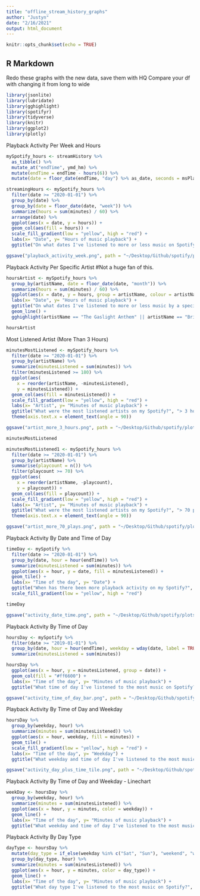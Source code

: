 ```yaml
---
title: "offline_stream_history_graphs"
author: "Justyn"
date: "2/16/2021"
output: html_document
---
```


```r
knitr::opts_chunk$set(echo = TRUE)
```

## R Markdown

Redo these graphs with the new data, save them with HQ
Compare your df with changing it from long to wide

```r
library(jsonlite)
library(lubridate)
library(gghighlight)
library(spotifyr)
library(tidyverse)
library(knitr)
library(ggplot2)
library(plotly)
```



Playback Activity Per Week and Hours
```r
mySpotify_hours <- streamHistory %>% 
  as_tibble() %>% 
  mutate_at("endTime", ymd_hm) %>% 
  mutate(endTime = endTime - hours(6)) %>% 
  mutate(date = floor_date(endTime, "day") %>% as_date, seconds = msPlayed / 1000, minutes = seconds / 60)

streamingHours <- mySpotify_hours %>% 
  filter(date >= "2020-01-01") %>% 
  group_by(date) %>% 
  group_by(date = floor_date(date, "week")) %>%
  summarize(hours = sum(minutes) / 60) %>% 
  arrange(date) %>% 
  ggplot(aes(x = date, y = hours)) + 
  geom_col(aes(fill = hours)) +
  scale_fill_gradient(low = "yellow", high = "red") + 
  labs(x= "Date", y= "Hours of music playback") + 
  ggtitle("On what dates I've listened to more or less music on Spotify?", "Playback activity per week")

ggsave("playback_activity_week.png", path = "~/Desktop/Github/spotify/plots")
```


Playback Activity Per Specific Artist #Not a huge fan of this. 
```r
hoursArtist <- mySpotify_hours %>% 
  group_by(artistName, date = floor_date(date, "month")) %>% 
  summarize(hours = sum(minutes) / 60) %>% 
  ggplot(aes(x = date, y = hours, group = artistName, colour = artistName)) + 
  labs(x= "Date", y= "Hours of music playback") + 
  ggtitle("On what dates I've listened to more or less music by a specific artist?", "E.g: The Gaslight Anthem and Modest Mouse") +
  geom_line() + 
  gghighlight(artistName == "The Gaslight Anthem" || artistName == "Brian Fallon")

hoursArtist
```


Most Listened Artist (More Than 3 Hours)

```r
minutesMostListened <- mySpotify_hours %>% 
  filter(date >= "2020-01-01") %>% 
  group_by(artistName) %>% 
  summarize(minutesListened = sum(minutes)) %>% 
  filter(minutesListened >= 180) %>%
  ggplot(aes(
    x = reorder(artistName, -minutesListened), 
    y = minutesListened)) + 
  geom_col(aes(fill = minutesListened)) +
  scale_fill_gradient(low = "yellow", high = "red") + 
  labs(x= "Artist", y= "Minutes of music playback") + 
  ggtitle("What were the most listened artists on my Spotify?", "> 3 hours listened") +
  theme(axis.text.x = element_text(angle = 90))

ggsave("artist_more_3_hours.png", path = "~/Desktop/Github/spotify/plots")

minutesMostListened
```
```r

minutesMostListened1 <- mySpotify_hours %>% 
  filter(date >= "2020-01-01") %>% 
  group_by(artistName) %>% 
  summarise(playcount = n()) %>% 
  filter(playcount >= 70) %>%
  ggplot(aes(
    x = reorder(artistName, -playcount), 
    y = playcount)) + 
  geom_col(aes(fill = playcount)) +
  scale_fill_gradient(low = "yellow", high = "red") + 
  labs(x= "Artist", y= "Minutes of music playback") + 
  ggtitle("What were the most listened artists on my Spotify?", "> 70 plays") +
  theme(axis.text.x = element_text(angle = 90))

ggsave("artist_more_70_plays.png", path = "~/Desktop/Github/spotify/plots")
```


Playback Activity By Date and Time of Day
```r
timeDay <- mySpotify %>% 
  filter(date >= "2020-01-01") %>% 
  group_by(date, hour = hour(endTime)) %>% 
  summarize(minutesListened = sum(minutes)) %>% 
  ggplot(aes(x = hour, y = date, fill = minutesListened)) + 
  geom_tile() + 
  labs(x= "Time of the day", y= "Date") + 
  ggtitle("When has there been more playback activity on my Spotify?", "Activity by date and time of day") +
  scale_fill_gradient(low = "yellow", high = "red")

timeDay

ggsave("activity_date_time.png", path = "~/Desktop/Github/spotify/plots")
```


Playback Activity By Time of Day
```r
hoursDay <- mySpotify %>% 
  filter(date >= "2019-01-01") %>% 
  group_by(date, hour = hour(endTime), weekday = wday(date, label = TRUE))%>% 
  summarize(minutesListened = sum(minutes))

hoursDay %>% 
  ggplot(aes(x = hour, y = minutesListened, group = date)) + 
  geom_col(fill = "#ff6600") +
  labs(x= "Time of the day", y= "Minutes of music playback") + 
  ggtitle("What time of day I've listened to the most music on Spotify?", "Activity from 0 to 24 hours")

ggsave("activity_time_of_day_bar.png", path = "~/Desktop/Github/spotify/plots")
```



Playback Activity By Time of Day and Weekday
```r
hoursDay %>% 
  group_by(weekday, hour) %>% 
  summarize(minutes = sum(minutesListened)) %>% 
  ggplot(aes(x = hour, weekday, fill = minutes)) + 
  geom_tile() + 
  scale_fill_gradient(low = "yellow", high = "red") +
  labs(x= "Time of the day", y= "Weekday") + 
  ggtitle("What weekday and time of day I've listened to the most music on Spotify?", "Weekly activity from 0 to 24 hours")

ggsave("activity_day_plus_time_tile.png", path = "~/Desktop/Github/spotify/plots")
```


Playback Activity By Time of Day and Weekday - Linechart
```r
weekDay <- hoursDay %>% 
  group_by(weekday, hour) %>% 
  summarize(minutes = sum(minutesListened)) %>% 
  ggplot(aes(x = hour, y = minutes, color = weekday)) + 
  geom_line() +
  labs(x= "Time of the day", y= "Minutes of music playback") + 
  ggtitle("What weekday and time of day I've listened to the most music on Spotify?", "Line chart - Weekly activity from 0 to 24 hours") 
```


Playback Activity By Day Type
```r
dayType <- hoursDay %>% 
  mutate(day_type = if_else(weekday %in% c("Sat", "Sun"), "weekend", "weekday")) %>% 
  group_by(day_type, hour) %>% 
  summarize(minutes = sum(minutesListened)) %>% 
  ggplot(aes(x = hour, y = minutes, color = day_type)) + 
  geom_line() +
  labs(x= "Time of the day", y= "Minutes of music playback") + 
  ggtitle("What day type I've listened to the most music on Spotify?", "Weekday and weekend activity from 0 to 24 hours") 
```




















